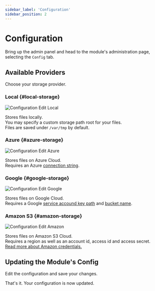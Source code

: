 ```yaml
---
sidebar_label: 'Configuration'
sidebar_position: 2
---
```


# Configuration

Bring up the admin panel and head to the module's administration page, 
selecting the `Config` tab.

## Available Providers

Choose your storage provider.<br />

### Local {#local-storage}

![Configuration Edit Local](/img/modules/storage/admin/config_edit_local.png)

Stores files locally.<br/>
You may specify a custom storage path root for your files.<br />
Files are saved under `/var/tmp` by default.

### Azure {#azure-storage}

![Configuration Edit Azure](/img/modules/storage/admin/config_edit_azure.png)

Stores files on Azure Cloud.<br />
Requires an Azure [connection string](https://docs.microsoft.com/en-us/azure/storage/common/storage-configure-connection-string).

### Google {#google-storage}

![Configuration Edit Google](/img/modules/storage/admin/config_edit_google.png)

Stores files on Google Cloud.<br />
Requires a Google [service accound key path](https://cloud.google.com/iam/docs/creating-managing-service-account-keys) 
and [bucket name](https://cloud.google.com/storage/docs/naming-buckets).

### Amazon S3 {#amazon-storage}

![Configuration Edit Amazon](/img/modules/storage/admin/config_edit_amazon.png)

Stores files on Amazon S3 Cloud.<br />
Requires a region as well as an account id, access id and access secret.<br />
[Read more about Amazon credentials.](https://docs.aws.amazon.com/general/latest/gr/aws-sec-cred-types.html)

## Updating the Module's Config

Edit the configuration and save your changes.

That's it. Your configuration is now updated.
